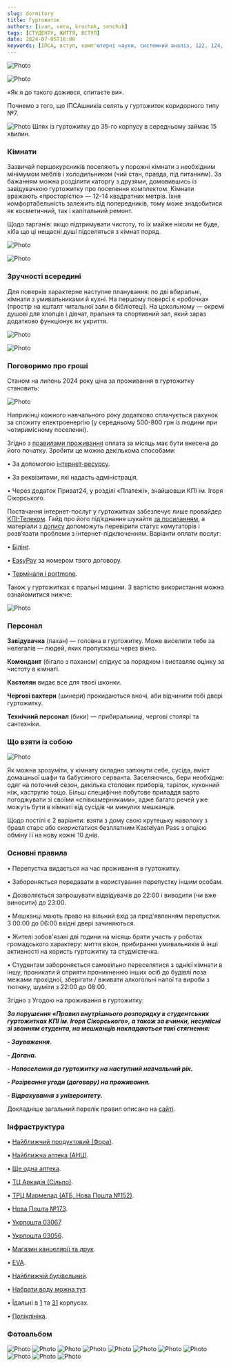 ```yaml
---
slug: dormitory
title: Гуртожиток
authors: [ivan, vera, kruchok, senchuk]
tags: [СТУДЕНТУ, ЖИТТЯ, ВСТУП]
date: 2024-07-05T16:00
keywords: [ІПСА, вступ, комп'ютерні науки, системний аналіз, 122, 124, ММСА, СП, ШІ, кафедра, КПІ, гуртожиток, гуртожиток ІПСА, гуртожиток КПІ, життя КПІ]
---
```


![Photo](Group_83.png)

<!--truncate-->

![Photo](first.png)

«Як я до такого дожився, спитаєте ви».

Почнемо з того, що ІПСАшників селять у гуртожиток коридорного типу №7.

![Photo](carta2.jpg)
Шлях із гуртожитку до 35-го корпусу в середньому займає 15 хвилин.

### Кімнати

Зазвичай першокурсників поселяють у порожні кімнати з необхідним мінімумом меблів і холодильником (чий стан, правда, під питанням). За бажанням можна розділити каторгу з друзями,  домовившись із завідувачкою гуртожитку про поселення комплектом. Кімнати вражають «просторістю» — 12-14 квадратних метрів. Їхня комфортабельність залежить від попередників, тому може знадобитися як косметичний, так і капітальний ремонт.

Щодо тарганів: якщо підтримувати чистоту, то їх майже ніколи не буде, хіба що ці нещасні душі підселяться з кімнат поряд.

![Photo](aftercart.png)

![Photo](text4.png)

### Зручності всередині

Для поверхів характерне наступне планування: по дві вбиральні, кімнати з умивальниками й кухні. На першому поверсі є «робочка» (простір на кшталт читальної зали в бібліотеці). На цокольному — окремі душові для хлопців і дівчат, пральня та спортивний зал, який зараз додатково функціонує як укриття.

![Photo](five.jpg)
                            
![Photo](six.png)

### Поговоримо про гроші

Станом на липень 2024 року ціна за проживання в гуртожитку становить:

![Photo](table.png)

Наприкінці кожного навчального року додатково сплачується рахунок за спожиту електроенергію (у середньому 500-800 грн із людини при чотиримісному поселенні).

Згідно з [правилами проживання](https://studmisto.kpi.ua/pravila_vnutr%D1%96shnogo_rozporyadku/) оплата за місяць має бути внесена до його початку. Зробити це можна декількома способами:

• За допомогою [інтернет-ресурсу](https://hostelpay.kpi.ua/).

• За реквізитами, які надасть адміністрація.

• Через додаток Приват24, у розділі «Платежі», знайшовши КПІ ім. Ігоря Сікорського.

Постачання інтернет-послуг у гуртожитках забезпечує лише провайдер [КПІ-Телеком](https://kpi-telekom.kpi.ua/). Гайд про його підʼєднання шукайте [за посиланням](https://telegra.ph/Vse-chto-nuzhno-znat-o-KPItelekom-08-23), а матеріали з [допису](https://t.me/kpicampus/699) допоможуть перевірити статус комутаторів і розв’язати проблеми з інтернет-підключенням. Варіанти оплати послуг:

• [Білінг](https://billing.kpi.ua/).

• [EasyPay](https://easypay.ua/ua) за номером твого договору.

• [Термінали і portmone](https://kpi-telekom.kpi.ua/faq/draft/#TYME).

Також у гуртожитках є пральні машини. З вартістю використання можна ознайомитися нижче:

![Photo](prise8.jpg)

### Персонал

**Завідувачка** (пахан) — головна в гуртожитку. Може виселити тебе за нелегалів — людей, яких пропускаєш через вікно.

**Комендант** (бігало з паханом) слідкує за порядком і виставляє оцінку за чистоту в кімнаті.

**Кастелян** видає все для твоєї шконки.

**Чергові вахтери** (шинери) прокидаються вночі, аби відчинити тобі двері гуртожитку.

**Технічний персонал** (бики) — прибиральниці, чергові столярі та сантехніки.

### Що взяти із собою

![Photo](text9.png)

Як можна зрозуміти, у кімнату складно запхнути себе, сусіда, вміст домашньої шафи та бабусиного серванта. Заселяючись, бери необхідне: одяг на поточний сезон, декілька столових приборів, тарілок, кухонний ніж, каструлю тощо. Більш специфічне побутове приладдя варто погоджувати зі своїми «співкамерниками», адже багато речей уже можуть бути в кімнаті від сусідів чи минулих мешканців.

Щодо постілі є 2 варіанти: взяти з дому свою крутецьку наволоку з бравл старс або скористатися безплатним Kastelyan Pass з опцією обміну її на нову кожні 10 днів.

### Основні правила

• Перепустка видається на час проживання в гуртожитку.

• Забороняється передавати в користування перепустку іншим особам.

• Дозволяється запрошувати відвідувачів до 22:00 і виводити (чи вже виносити) до 23:00.

• Мешканці мають право на вільний вхід за пред'явленням перепустки. З 00:00 до 06:00 вхідні двері зачиняються.

• Жителі зобов'язані дві години на місяць брати участь у роботах громадського характеру: миття вікон, прибирання умивальників й інші активності на користь гуртожитку та студмістечка.

• Студентам забороняється самовільно переселятися з однієї кімнати в іншу, проникати й сприяти проникненню інших осіб до будівлі поза межами прохідної, зберігати / вживати алкогольні напої та вироби з тютюну, шуміти з 22:00 до 08:00.

Згідно з Угодою на проживання в гуртожитку:

**_За порушення «Правил внутрішнього розпорядку в студентських гуртожитках КПІ ім. Ігоря Сікорського», а також за вчинки, несумісні зі званням студента, на мешканців накладаються такі стягнення:_**

**_- Зауваження._**

**_- Догана._**

**_- Непоселення до гуртожитку на наступний навчальний рік._**

**_- Розірвання угоди (договору) на проживання._**

**_- Відрахування з університету._**

Докладніше загальний перелік правил описано на [сайті](https://studmisto.kpi.ua/pravila_vnutr%D1%96shnogo_rozporyadku/).

### Інфраструктура

• [Найближчий продуктовий (Фора)](https://goo.gl/maps/Bm2bbmADFs9bRS6cA).

• [Найближча аптека (АНЦ)](https://goo.gl/maps/mj1LLgCaj5iwzoXb6).

• [Ще одна аптека](https://goo.gl/maps/rjXHnF4nAu4tYhRi8).

• [ТЦ Аркадія (Сільпо)](https://goo.gl/maps/5WN3jZ49smALHmZS9).

• [ТРЦ Мармелад (АТБ, Нова Пошта №152)](https://goo.gl/maps/MdRYhJQhEZMZGPCb9).

• [Нова Пошта №173](https://goo.gl/maps/NcCBCEkVfbnQfRk57).

• [Укрпошта 03067](https://goo.gl/maps/T5bNESoT9eEMJhqEA).

• [Укрпошта 03056](https://goo.gl/maps/aokJ6HnX7SgfrZvi8).

• [Магазин канцелярії та друк](https://goo.gl/maps/B7BYFi7D1X7fqewu6).

• [EVA](https://goo.gl/maps/UcCzzrHDXzfqoWam7).

• [Найближчій будівельний](https://goo.gl/maps/H7ynbUHP7MFYL5cw5).

• [Набрати воду можна тут](https://t.me/kpicampus/1414).

• Їдальні в [1](https://goo.gl/maps/UAYGMsPoZyTumXNN6) та [31](https://goo.gl/maps/e3wuBCahxAdapmmg9) корпусах.

• [Поліклініка](https://goo.gl/maps/3txUSE3wuNo8zGqN6).

### Фотоальбом

![Photo](photo1.jpeg)
![Photo](photo2.jpg)
![Photo](photo3.jpg)
![Photo](photo5.jpg)
![Photo](photo6.png)
![Photo](photo7.png)
![Photo](photo8.jpg)
![Photo](photo9.jpg)
![Photo](photo10.jpg)
![Photo](photo11.jpg)
![Photo](photo12.jpg)
